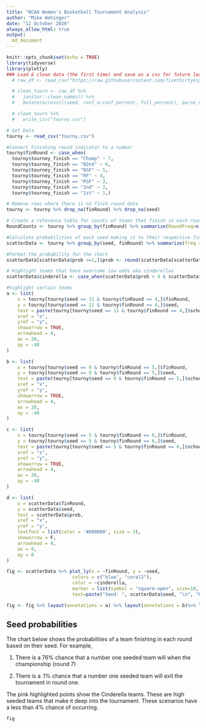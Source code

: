 ```yaml
---
title: "NCAA Women's Basketball Tournament Analysis"
author: "Mike Wehinger"
date: "12 October 2020"
always_allow_html: true
output:
  md_document
---
```


```r
knitr::opts_chunk$set(echo = TRUE)
library(tidyverse)
library(plotly)
### Load & clean data (the first time) and save as a csv for future loads. 
  # raw_df <- read_csv("https://raw.githubusercontent.com/fivethirtyeight/data/master/ncaa-womens-basketball-tournament/ncaa-womens-basketball-tournament-history.csv")

  # clean_tourn <- raw_df %>% 
  #   janitor::clean_names() %>% 
  #   mutate(across(c(seed, conf_w:conf_percent, full_percent), parse_number))

  # clean_tourn %>% 
  #   write_csv("tourny.csv")

# Get Data
tourny <- read_csv("tourny.csv")

#Convert Finishing round indicator to a number 
tourny$finRound <- case_when(
  tourny$tourney_finish == "Champ" ~ 7,
  tourny$tourney_finish == "N2nd" ~ 6,
  tourny$tourney_finish == "NSF" ~ 5,
  tourny$tourney_finish == "RF" ~ 4,
  tourny$tourney_finish == "RSF" ~ 3,
  tourny$tourney_finish == "2nd" ~ 2,
  tourny$tourney_finish == "1st" ~ 1,)

# Remove rows where there is no finih round data
tourny <- tourny %>% drop_na(finRound) %>% drop_na(seed)

# Create a reference table for counts of teams that finish in each round. This will be used for calculating probabilities...
RoundCounts <- tourny %>% group_by(finRound) %>% summarize(RoundFreq=n())

#Calculate probabilities of each seed making it to their respective final rounds
scatterData <- tourny %>% group_by(seed, finRound) %>% summarize(freq = n()) %>% arrange(finRound) %>% left_join(RoundCounts) %>% mutate(prob = (round((freq / RoundFreq)*100,1)))

#Format the probability for the chart 
scatterData[scatterData$prob >=1,]$prob <- round(scatterData[scatterData$prob >=1,]$prob,0)

# Highlight teams that have overcome low odds aka cinderellas
scatterData$cinderella <- case_when(scatterData$prob < 4 & scatterData$finRound > 2 ~ "Cinderella", TRUE ~ "")

#highlight certain teams
a <- list(
    x = tourny[tourny$seed == 11 & tourny$finRound == 4,]$finRound,
    y = tourny[tourny$seed == 11 & tourny$finRound == 4,]$seed,
    text = paste(tourny[tourny$seed == 11 & tourny$finRound == 4,]$school,", ",tourny[tourny$seed == 11 & tourny$finRound == 4,]$year,sep="" ),
    xref = "x",
    yref = "y",
    showarrow = TRUE,
    arrowhead = 4,
    ax = 20,
    ay = -40
)

b <- list(
    x = tourny[tourny$seed == 9 & tourny$finRound == 5,]$finRound,
    y = tourny[tourny$seed == 9 & tourny$finRound == 5,]$seed,
    text = paste(tourny[tourny$seed == 9 & tourny$finRound == 5,]$school,", ",tourny[tourny$seed == 9 & tourny$finRound == 5,]$year,sep="" ),
    xref = "x",
    yref = "y",
    showarrow = TRUE,
    arrowhead = 4,
    ax = 20,
    ay = -40
)

c <- list(
    x = tourny[tourny$seed == 5 & tourny$finRound == 6,]$finRound,
    y = tourny[tourny$seed == 5 & tourny$finRound == 6,]$seed,
    text = paste(tourny[tourny$seed == 5 & tourny$finRound == 6,]$school,", ",tourny[tourny$seed == 5 & tourny$finRound == 6,]$year,sep="" ),
    xref = "x",
    yref = "y",
    showarrow = TRUE,
    arrowhead = 4,
    ax = 20,
    ay = -40
)

d <- list(
    x = scatterData$finRound,
    y = scatterData$seed,
    text = scatterData$prob,
    xref = "x",
    yref = "y",
    textfont = list(color = '#000000', size = 3),
    showarrow = F,
    arrowhead = 4,
    ax = 0,
    ay = 0
)

fig <- scatterData %>% plot_ly(x = ~finRound, y = ~seed,
                        colors = c("blue", "coral2"), 
                        color = ~cinderella,
                        marker = list(symbol = "square-open", size=18, line = list(color = 'rgba(10, 10, 10, .5)',width = 1)), 
                        text=paste("Seed: ", scatterData$seed, "\n", "Round: ", scatterData$finRound, "\n", "prob: ", scatterData$prob,"%", sep=""),hoverinfo = 'text',showlegend = FALSE)

fig <- fig %>% layout(annotations = a) %>% layout(annotations = b)%>% layout(annotations = c)%>% layout(annotations = d)%>% layout(title = 'NCAAW Tournament Probabilities',xaxis = list(title = paste("Final Round", "\n","( 1=1st Round, 7 = Championship)", sep="")),yaxis = list(title = "Seed"))

```

## Seed probabilities

The chart below shows the probabilities of a team finishing in each round based on their seed. For example,

1. There is a 76% chance that a number one seeded team will when the championship (round 7)

2. There is a .1% chance that a number one seeded team will exit the tournament in round one. 

The pink highlighted points show the Cinderella teams. These are high seeded teams that make it deep into the tournament. These scenarios have a less than 4% chance of occurring.   


```r
fig


```

